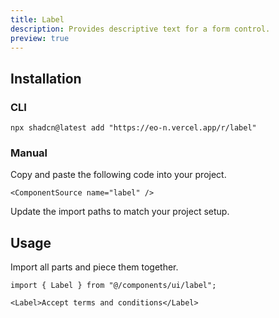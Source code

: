 ```yaml
---
title: Label
description: Provides descriptive text for a form control.
preview: true
---
```


<ComponentTabs name="label-demo" />

## Installation

### CLI

```package-install
npx shadcn@latest add "https://eo-n.vercel.app/r/label"
```

### Manual

<Steps>

  <Step>
    Copy and paste the following code into your project.

    <ComponentSource name="label" />

  </Step>
  
  <Step>Update the import paths to match your project setup.</Step>

</Steps>

## Usage

Import all parts and piece them together.

```tsx
import { Label } from "@/components/ui/label";
```

```tsx
<Label>Accept terms and conditions</Label>
```
